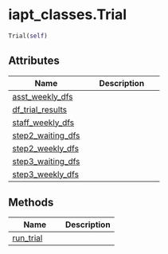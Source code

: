 # iapt_classes.Trial { #iapt_classes.Trial }

```python
Trial(self)
```



## Attributes

| Name | Description |
| --- | --- |
| [asst_weekly_dfs](iapt_classes.Trial.asst_weekly_dfs.qmd#iapt_classes.Trial.asst_weekly_dfs) |  |
| [df_trial_results](iapt_classes.Trial.df_trial_results.qmd#iapt_classes.Trial.df_trial_results) |  |
| [staff_weekly_dfs](iapt_classes.Trial.staff_weekly_dfs.qmd#iapt_classes.Trial.staff_weekly_dfs) |  |
| [step2_waiting_dfs](iapt_classes.Trial.step2_waiting_dfs.qmd#iapt_classes.Trial.step2_waiting_dfs) |  |
| [step2_weekly_dfs](iapt_classes.Trial.step2_weekly_dfs.qmd#iapt_classes.Trial.step2_weekly_dfs) |  |
| [step3_waiting_dfs](iapt_classes.Trial.step3_waiting_dfs.qmd#iapt_classes.Trial.step3_waiting_dfs) |  |
| [step3_weekly_dfs](iapt_classes.Trial.step3_weekly_dfs.qmd#iapt_classes.Trial.step3_weekly_dfs) |  |

## Methods

| Name | Description |
| --- | --- |
| [run_trial](iapt_classes.Trial.run_trial.qmd#iapt_classes.Trial.run_trial) |  |